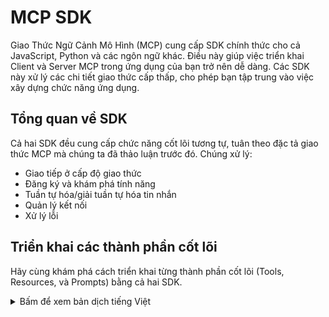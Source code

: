 
# MCP SDK

Giao Thức Ngữ Cảnh Mô Hình (MCP) cung cấp SDK chính thức cho cả JavaScript, Python và các ngôn ngữ khác. Điều này giúp việc triển khai Client và Server MCP trong ứng dụng của bạn trở nên dễ dàng. Các SDK này xử lý các chi tiết giao thức cấp thấp, cho phép bạn tập trung vào việc xây dựng chức năng ứng dụng.

## Tổng quan về SDK

Cả hai SDK đều cung cấp chức năng cốt lõi tương tự, tuân theo đặc tả giao thức MCP mà chúng ta đã thảo luận trước đó. Chúng xử lý:

- Giao tiếp ở cấp độ giao thức
- Đăng ký và khám phá tính năng
- Tuần tự hóa/giải tuần tự hóa tin nhắn
- Quản lý kết nối
- Xử lý lỗi

## Triển khai các thành phần cốt lõi

Hãy cùng khám phá cách triển khai từng thành phần cốt lõi (Tools, Resources, và Prompts) bằng cả hai SDK.

<hfoptions id="server-implementation">
<hfoption id="python">

<Youtube id="exzrb5QNUis" />

<details>
<summary>Bấm để xem bản dịch tiếng Việt</summary>
```python
from mcp.server.fastmcp import FastMCP

# Tạo Server MCP
mcp = FastMCP("Dịch vụ Thời tiết")


@mcp.tool()
def get_weather(location: str) -> str:
    """Nhận thông tin thời tiết hiện tại ở một địa điểm cụ thể."""
    return f"Weather in {location}: Sunny, 72°F"


@mcp.resource("weather://{location}")
def weather_resource(location: str) -> str:
    """Cung cấp dữ liệu thời tiết dưới dạng tài nguyên."""
    return f"Weather data for {location}: Sunny, 72°F"


@mcp.prompt()
def weather_report(location: str) -> str:
    """Tạo lời nhắc báo cáo thời tiết."""
    return f"""You are a weather reporter. Weather report for {location}?"""


# Chạy Server
if __name__ == "__main__":
    mcp.run()
```
</details>

```python
from mcp.server.fastmcp import FastMCP

# Create an MCP server
mcp = FastMCP("Weather Service")


@mcp.tool()
def get_weather(location: str) -> str:
    """Get the current weather for a specified location."""
    return f"Weather in {location}: Sunny, 72°F"


@mcp.resource("weather://{location}")
def weather_resource(location: str) -> str:
    """Provide weather data as a resource."""
    return f"Weather data for {location}: Sunny, 72°F"


@mcp.prompt()
def weather_report(location: str) -> str:
    """Create a weather report prompt."""
    return f"""You are a weather reporter. Weather report for {location}?"""


# Run the server
if __name__ == "__main__":
    mcp.run()

```

</hfoption>
<hfoption id="javascript">

<details>
<summary>Bấm để xem bản dịch tiếng Việt</summary>
```javascript
import { McpServer, ResourceTemplate } from "@modelcontextprotocol/sdk/server/mcp.js";
import { StdioServerTransport } from "@modelcontextprotocol/sdk/server/stdio.js";
import { z } from "zod";

// Tạo Server MCP
const server = new McpServer({
    name: "Dịch vụ Thời tiết",
    version: "1.0.0"
});

// Triển khai công cụ
server.tool("get_weather",
    { location: z.string() },
    async ({ location }) => ({
        content: [{
            type: "text",
            text: `Weather in ${location}: Sunny, 72°F`
        }]
    })
);

// Triển khai tài nguyên
server.resource(
    "weather",
    new ResourceTemplate("weather://{location}", { list: undefined }),
    async (uri, { location }) => ({
        contents: [{
            uri: uri.href,
            text: `Weather data for ${location}: Sunny, 72°F`
        }]
    })
);

// Triển khai prompt
server.prompt(
    "weather_report",
    { location: z.string() },
    async ({ location }) => ({
        messages: [
            {
                role: "assistant",
                content: {
                    type: "text",
                    text: "You are a weather reporter."
                }
            },
            {
                role: "user",
                content: {
                    type: "text",
                    text: `Weather report for ${location}?`
                }
            }
        ]
    })
);

// Chạy server
const transport = new StdioServerTransport();
await server.connect(transport);
```
</details>

```javascript
import { McpServer, ResourceTemplate } from "@modelcontextprotocol/sdk/server/mcp.js";
import { StdioServerTransport } from "@modelcontextprotocol/sdk/server/stdio.js";
import { z } from "zod";

// Create an MCP server
const server = new McpServer({
    name: "Weather Service",
    version: "1.0.0"
});

// Tool implementation
server.tool("get_weather",
    { location: z.string() },
    async ({ location }) => ({
        content: [{
            type: "text",
            text: `Weather in ${location}: Sunny, 72°F`
        }]
    })
);

// Resource implementation
server.resource(
    "weather",
    new ResourceTemplate("weather://{location}", { list: undefined }),
    async (uri, { location }) => ({
        contents: [{
            uri: uri.href,
            text: `Weather data for ${location}: Sunny, 72°F`
        }]
    })
);

// Prompt implementation
server.prompt(
    "weather_report",
    { location: z.string() },
    async ({ location }) => ({
        messages: [
            {
                role: "assistant",
                content: {
                    type: "text",
                    text: "You are a weather reporter."
                }
            },
            {
                role: "user",
                content: {
                    type: "text",
                    text: `Weather report for ${location}?`
                }
            }
        ]
    })
);

// Run the server
const transport = new StdioServerTransport();
await server.connect(transport);
```

</hfoption>
</hfoptions>

Sau khi đã triển khai máy chủ của mình, bạn có thể khởi chạy nó bằng cách chạy script server.

```bash
mcp dev server.py
```

Lệnh này sẽ khởi tạo một máy chủ phát triển chạy file `server.py` và ghi lại output sau:

<details>
<summary>Bấm để xem bản dịch tiếng Việt</summary>
```
Starting MCP inspector...
⚙️ Proxy server listening on port 6277
Spawned stdio transport
Connected MCP client to backing server transport
Created web app transport
Set up MCP proxy
🔍 MCP Inspector is up and running at http://127.0.0.1:6274 🚀
```
</details>
```bash
Starting MCP inspector...
⚙️ Proxy server listening on port 6277
Spawned stdio transport
Connected MCP client to backing server transport
Created web app transport
Set up MCP proxy
🔍 MCP Inspector is up and running at http://127.0.0.1:6274 🚀
```

Bạn có thể mở MCP Inspector tại [http://127.0.0.1:6274](http://127.0.0.1:6274) để xem các tính năng của máy chủ và tương tác với chúng.

Bạn sẽ thấy các tính năng của máy chủ và khả năng gọi chúng thông qua giao diện người dùng.

![MCP Inspector](https://huggingface.co/datasets/mcp-course/images/resolve/main/unit1/6.png)

## Bộ SDK MCP

MCP được thiết kế để độc lập với ngôn ngữ lập trình, và hiện có các SDK chính thức cho nhiều ngôn ngữ phổ biến:

| Ngôn ngữ | Kho lưu trữ | Người bảo trì | Trạng thái |
|----------|------------|---------------|--------|
| TypeScript | [github.com/modelcontextprotocol/typescript-sdk](https://github.com/modelcontextprotocol/typescript-sdk) | Anthropic | Hoạt động |
| Python | [github.com/modelcontextprotocol/python-sdk](https://github.com/modelcontextprotocol/python-sdk) | Anthropic | Hoạt động |
| Java | [github.com/modelcontextprotocol/java-sdk](https://github.com/modelcontextprotocol/java-sdk) | Spring AI (VMware) | Hoạt động |
| Kotlin | [github.com/modelcontextprotocol/kotlin-sdk](https://github.com/modelcontextprotocol/kotlin-sdk) | JetBrains | Hoạt động |
| C# | [github.com/modelcontextprotocol/csharp-sdk](https://github.com/modelcontextprotocol/csharp-sdk) | Microsoft | Hoạt động (Xem trước) |
| Swift | [github.com/modelcontextprotocol/swift-sdk](https://github.com/modelcontextprotocol/swift-sdk) | loopwork-ai | Hoạt động |
| Rust | [github.com/modelcontextprotocol/rust-sdk](https://github.com/modelcontextprotocol/rust-sdk) | Anthropic/Cộng đồng | Hoạt động |

Các SDK này cung cấp các abstraction đặc thù cho từng ngôn ngữ, giúp đơn giản hóa việc làm việc với giao thức MCP, cho phép bạn tập trung vào việc triển khai logic cốt lõi của máy chủ hoặc máy khách thay vì xử lý các chi tiết giao thức cấp thấp.

## Bước tiếp theo

Chúng ta mới chỉ chạm vào bề mặt của những gì có thể làm với MCP nhưng bạn đã có một máy chủ cơ bản đang chạy. Thực tế, bạn cũng đã kết nối với nó bằng MCP Client trên trình duyệt.

Trong phần tiếp theo, chúng ta sẽ xem cách kết nối với máy chủ từ một LLM.